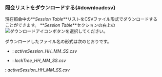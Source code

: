 ### 照会リストをダウンロードする{#downloadcsv}

現在照会中の**_Session Table_**リストをCSVファイル形式でダウンロードすることができます。 **_Session Table_**セクションの右上の![ダウンロードアイコン](/img/ico-download.svg)ボタンを選択してください。

ダウンロードしたファイル名の形式は次のとおりです。

<InDoc product="postgresql,mysql,mongodb">

- <Cmdname sid="active_sessions" className="uitext" />: <em>activeSession_HH_MM_SS.csv</em>

- <Cmdname sid="lock_tree" className="uitext" />: <em>lockTree_HH_MM_SS.csv</em>

</InDoc>

<InDoc product="redis">

<Cmdname sid="active_sessions" className="uitext" />: <em>activeSession_HH_MM_SS.csv</em>

</InDoc>
